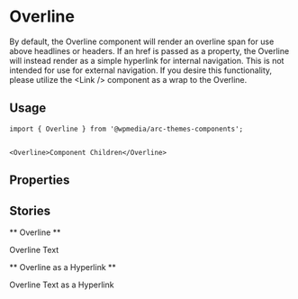 

<Meta title="Components/Overline" component={Overline} />

# Overline

By default, the Overline component will render an overline span for use above headlines or headers. If an href is passed as a property, the Overline will instead render as a simple hyperlink for internal navigation. This is not intended for use for external navigation. If you desire this functionality, please utilize the &lt;Link /&gt; component as a wrap to the Overline.

## Usage

```
import { Overline } from '@wpmedia/arc-themes-components';


<Overline>Component Children</Overline>
```

## Properties

<ArgsTable of={Overline} />

## Stories

** Overline **

<Canvas>
	<Story name="Overline">
		<Overline>Overline Text</Overline>
	</Story>
</Canvas>

** Overline as a Hyperlink **

<Canvas>
	<Story name="Overline Hyperlink">
		<Overline href="./">Overline Text as a Hyperlink</Overline>
	</Story>
</Canvas>
